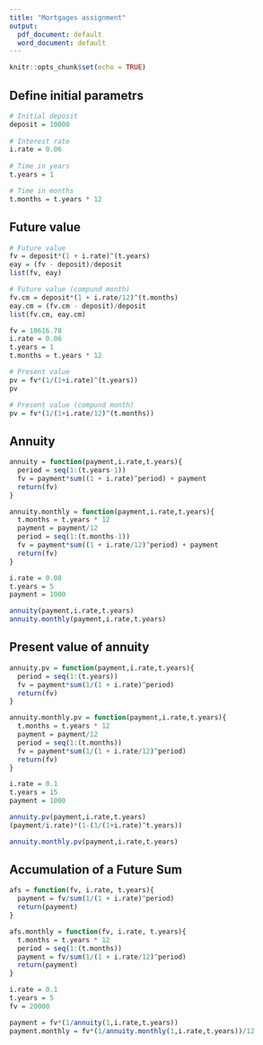 ```yaml
---
title: "Mortgages assignment"
output:
  pdf_document: default
  word_document: default
---
```


```r
knitr::opts_chunk$set(echo = TRUE)
```


## Define initial parametrs

```r
# Initial deposit 
deposit = 10000
  
# Interest rate
i.rate = 0.06
  
# Time in years
t.years = 1

# Time in months
t.months = t.years * 12
```

## Future value

```r
# Future value 
fv = deposit*(1 + i.rate)^(t.years)
eay = (fv - deposit)/deposit
list(fv, eay)

# Future value (compund month)
fv.cm = deposit*(1 + i.rate/12)^(t.months)
eay.cm = (fv.cm - deposit)/deposit
list(fv.cm, eay.cm)

```


```r
fv = 10616.78
i.rate = 0.06
t.years = 1
t.months = t.years * 12

# Present value
pv = fv*(1/(1+i.rate)^(t.years))
pv

# Present value (compund month)
pv = fv*(1/(1+i.rate/12)^(t.months))
```

## Annuity

```r
annuity = function(payment,i.rate,t.years){
  period = seq(1:(t.years-1))
  fv = payment*sum((1 + i.rate)^period) + payment
  return(fv)
}

annuity.monthly = function(payment,i.rate,t.years){
  t.months = t.years * 12
  payment = payment/12
  period = seq(1:(t.months-1))
  fv = payment*sum((1 + i.rate/12)^period) + payment
  return(fv)
}

i.rate = 0.08
t.years = 5
payment = 1000

annuity(payment,i.rate,t.years)
annuity.monthly(payment,i.rate,t.years)
```

## Present value of annuity

```r
annuity.pv = function(payment,i.rate,t.years){
  period = seq(1:(t.years))
  fv = payment*sum(1/(1 + i.rate)^period)
  return(fv)
}

annuity.monthly.pv = function(payment,i.rate,t.years){
  t.months = t.years * 12
  payment = payment/12
  period = seq(1:(t.months))
  fv = payment*sum(1/(1 + i.rate/12)^period)
  return(fv)
}

i.rate = 0.1
t.years = 15
payment = 1000

annuity.pv(payment,i.rate,t.years)
(payment/i.rate)*(1-(1/(1+i.rate)^t.years))

annuity.monthly.pv(payment,i.rate,t.years)
```

## Accumulation of a Future Sum

```r

afs = function(fv, i.rate, t.years){
  payment = fv/sum(1/(1 + i.rate)^period)
  return(payment)
}

afs.monthly = function(fv, i.rate, t.years){
  t.months = t.years * 12
  period = seq(1:(t.months))
  payment = fv/sum(1/(1 + i.rate/12)^period)
  return(payment)
}

i.rate = 0.1
t.years = 5
fv = 20000

payment = fv*(1/annuity(1,i.rate,t.years))
payment.monthly = fv*(1/annuity.monthly(1,i.rate,t.years))/12

```

```r

```

